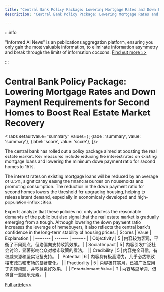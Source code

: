 ```yaml
---
title: "Central Bank Policy Package: Lowering Mortgage Rates and Down Payment Requirements for Second Homes to Boost Real Estate Market Recovery"
description: "Central Bank Policy Package: Lowering Mortgage Rates and Down Payment Requirements for Second Homes to Boost Real Estate Market Recovery"

---
```



:::info

"Informed AI News" is an publications aggregation platform, ensuring you only gain the most valuable information, to eliminate information asymmetry and break through the limits of information cocoons.  [Find out more >>](/)

:::

# Central Bank Policy Package: Lowering Mortgage Rates and Down Payment Requirements for Second Homes to Boost Real Estate Market Recovery


<Tabs
	defaultValue="summary"
	values={[
	{label: 'summary', value: 'summary'},
	{label: 'score', value: 'score'},
]}>
<TabItem value="summary">


The central bank has rolled out a policy package aimed at boosting the real estate market. Key measures include reducing the interest rates on existing mortgage loans and lowering the minimum down payment ratio for second homes to 15%.

The interest rates on existing mortgage loans will be reduced by an average of 0.5%, significantly easing the financial burden on households and promoting consumption. The reduction in the down payment ratio for second homes lowers the threshold for upgrading housing, helping to release latent demand, especially in economically developed and high-population-influx cities.

Experts analyze that these policies not only address the reasonable demands of the public but also signal that the real estate market is gradually emerging from a trough. Although lowering the down payment ratio increases the leverage of homebuyers, it also reflects the central bank's confidence in the long-term stability of housing prices.
</TabItem>
<TabItem value="score">
	| Scores     | Value   | Explanation |
	| -------- | ------- | ------- |
	| Objectivity  | 5    | 内容较为客观，平衡了不同观点，但略偏向支持政策效果。    |
	| Social Impact | 5     | 内容引发广泛社会讨论，显著影响公众对楼市政策的看法。    |
	| Credibility    | 5    | 内容完全可信，有权威来源和坚实证据支持。    |
	| Potential    | 6    | 内容具有极高潜力，几乎必然导致楼市政策和市场的显著变化。    |
	| Practicality    | 5    | 内容极其实用，已被广泛应用于实际问题，并取得良好效果。    |
	| Entertainment Value    | 2    | 内容略显单调，但包含一些娱乐元素。    |
</TabItem>
</Tabs>

[Full article>>](https://www.thepaper.cn/newsDetail_forward_28837041)
